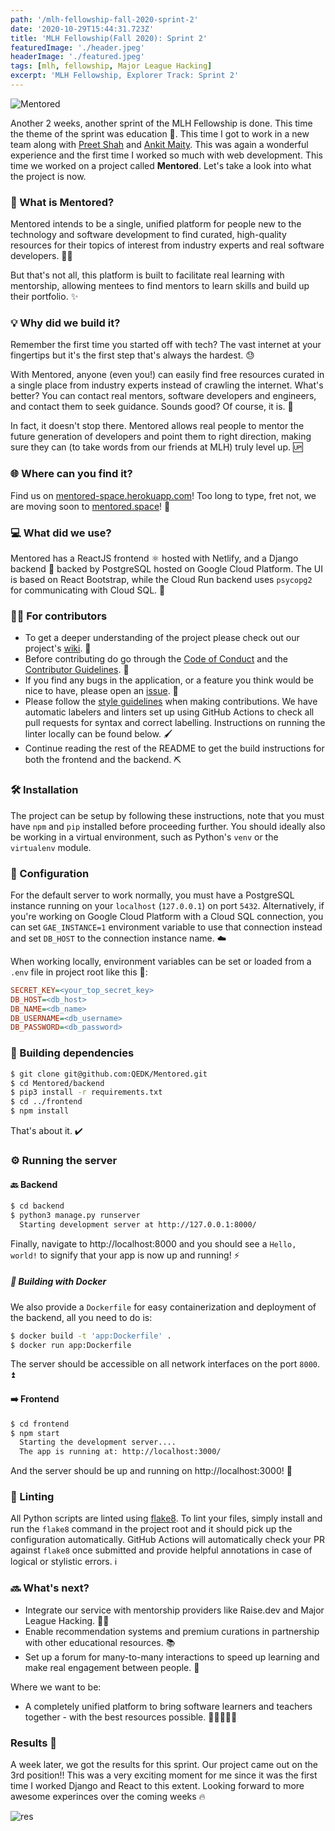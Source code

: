 ```yaml
---
path: '/mlh-fellowship-fall-2020-sprint-2'
date: '2020-10-29T15:44:31.723Z'
title: 'MLH Fellowship(Fall 2020): Sprint 2'
featuredImage: './header.jpeg'
headerImage: './featured.jpeg'
tags: [mlh, fellowship, Major League Hacking]
excerpt: 'MLH Fellowship, Explorer Track: Sprint 2'
---
```


![Mentored](https://socialify.git.ci/QEDK/Mentored/png?description=1&font=Bitter&forks=0&issues=1&logo=https%3A%2F%2Fmedia.discordapp.net%2Fattachments%2F763734957306150933%2F765532665629638687%2Flogo-nobg.png&owner=0&pattern=Floating%20Cogs&pulls=1&theme=Light)

Another 2 weeks, another sprint of the MLH Fellowship is done. This time the theme of the sprint was education 📖. This time I got to work in a 
new team along with [Preet Shah](https://github.com/shahpreetk) and [Ankit Maity](https://github.com/QEDK). This was again a wonderful experience
and the first time I worked so much with web development. This time we worked on a project called **Mentored**. Let's take a look into what the 
project is now. 

### 🙋 What is Mentored?
Mentored intends to be a single, unified platform for people new to the technology and software development to find curated, high-quality resources for their topics of interest from industry experts and real software developers. 👨‍💻

But that's not all, this platform is built to facilitate real learning with mentorship, allowing mentees to find mentors to learn skills and build up their portfolio. ✨

### 💡 Why did we build it?
Remember the first time you started off with tech? The vast internet at your fingertips but it's the first step that's always the hardest. 😓

With Mentored, anyone (even you!) can easily find free resources curated in a single place from industry experts instead of crawling the internet. What's better? You can contact real mentors, software developers and engineers, and contact them to seek guidance. Sounds good? Of course, it is. 🌟

In fact, it doesn't stop there. Mentored allows real people to mentor the future generation of developers and point them to right direction, making sure they can (to take words from our friends at MLH) truly level up. 🆙

### 🌐 Where can you find it?
Find us on [mentored-space.herokuapp.com](https://mentored-space.herokuapp.com)! Too long to type, fret not, we are moving soon to [mentored.space](https://mentored.space)! 🌠

### 💻 What did we use?
Mentored has a ReactJS frontend ⚛️ hosted with Netlify, and a Django backend 🐍 backed by PostgreSQL hosted on Google Cloud Platform. The UI is based on React Bootstrap, while the Cloud Run backend uses `psycopg2` for communicating with Cloud SQL. 💽

### 👨‍💻 For contributors
- To get a deeper understanding of the project please check out our project's [wiki](https://github.com/QEDK/Mentored/wiki). 📖
- Before contributing do go through the [Code of Conduct](https://github.com/QEDK/Mentored/blob/master/CODE_OF_CONDUCT.md) and the [Contributor Guidelines](https://github.com/QEDK/Mentored/blob/master/CONTRIBUTING.md). 🔧
- If you find any bugs in the application, or a feature you think would be nice to have, please open an [issue](https://github.com/QEDK/Mentored/issues/new/choose). 🐞
- Please follow the [style guidelines](https://github.com/QEDK/Mentored/wiki/Style-guidelines) when making contributions. We have automatic labelers and linters set up using GitHub Actions to check all pull requests for syntax and correct labelling. Instructions on running the linter locally can be found below. 🖌️
- Continue reading the rest of the README to get the build instructions for both the frontend and the backend. ⛏️

### 🛠️ Installation
The project can be setup by following these instructions, note that you must have `npm` and `pip` installed before proceeding further. You should ideally also be working in a virtual environment, such as Python's `venv` or the `virtualenv` module.

### 🧰 Configuration
For the default server to work normally, you must have a PostgreSQL instance running on your `localhost` (`127.0.0.1`) on port `5432`. Alternatively, if you're working on Google Cloud Platform with a Cloud SQL connection, you can set `GAE_INSTANCE=1` environment variable to use that connection instead and set `DB_HOST` to the connection instance name. ☁️

When working locally, environment variables can be set or loaded from a `.env` file in project root like this 📁:
```INI
SECRET_KEY=<your_top_secret_key>
DB_HOST=<db_host>
DB_NAME=<db_name>
DB_USERNAME=<db_username>
DB_PASSWORD=<db_password>
```

### 🧱 Building dependencies
```bash
$ git clone git@github.com:QEDK/Mentored.git
$ cd Mentored/backend
$ pip3 install -r requirements.txt
$ cd ../frontend
$ npm install
```
That's about it. ✔️

### ⚙️ Running the server
#### 🔙 Backend
```bash
$ cd backend
$ python3 manage.py runserver
  Starting development server at http://127.0.0.1:8000/
```
Finally, navigate to http://localhost:8000 and you should see a `Hello, world!` to signify that your app is now up and running! ⚡

##### 🐳 Building with Docker
We also provide a `Dockerfile` for easy containerization and deployment of the backend, all you need to do is:
```bash
$ docker build -t 'app:Dockerfile' .
$ docker run app:Dockerfile
```
The server should be accessible on all network interfaces on the port `8000`. ⏫

#### ➡️ Frontend
```bash
$ cd frontend
$ npm start
  Starting the development server....
  The app is running at: http://localhost:3000/
```
And the server should be up and running on http://localhost:3000! 🚀

### 🧹 Linting
All Python scripts are linted using [flake8](https://flake8.pycqa.org). To lint your files, simply install and run the `flake8` command in the project root and it should pick up the configuration automatically. GitHub Actions will automatically check your PR against `flake8` once submitted and provide helpful annotations in case of logical or stylistic errors. ℹ️

### 🔜 What's next?
* Integrate our service with mentorship providers like Raise.dev and Major League Hacking. 👩‍🏫
* Enable recommendation systems and premium curations in partnership with other educational resources. 📚
* Set up a forum for many-to-many interactions to speed up learning and make real engagement between people. 💬

Where we want to be: 
* A completely unified platform to bring software learners and teachers together - with the best resources possible. 🧑🏿‍🤝‍🧑🏿

### Results 🏅

A week later, we got the results for this sprint. Our project came out on the 3rd position!!
This was a very exciting moment for me since it was the first time I worked Django and React to this extent. Looking forward to more
awesome experinces over the coming weeks 🔥

![res](./1.jpg)